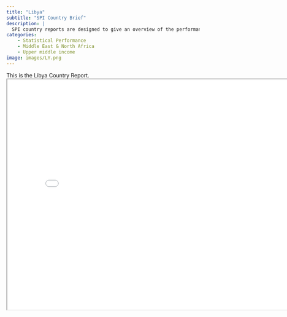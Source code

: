 ```yaml
---
title: "Libya"
subtitle: "SPI Country Brief"
description: |
  SPI country reports are designed to give an overview of the performance of Libya.
categories:
    - Statistical Performance
    - Middle East & North Africa
    - Upper middle income
image: images/LY.png
---
```


This is the Libya Country Report.
<iframe src="charts/Libya_chart.html" width="800" height="600"></iframe>

